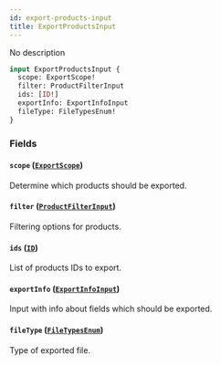 ```yaml
---
id: export-products-input
title: ExportProductsInput
---
```


No description

```graphql
input ExportProductsInput {
  scope: ExportScope!
  filter: ProductFilterInput
  ids: [ID!]
  exportInfo: ExportInfoInput
  fileType: FileTypesEnum!
}
```

### Fields

#### `scope` ([`ExportScope`](../../../developer/api-reference/enums/export-scope))

Determine which products should be exported.

#### `filter` ([`ProductFilterInput`](../../../developer/api-reference/inputs/product-filter-input))

Filtering options for products.

#### `ids` ([`ID`](../../../developer/api-reference/scalars/id))

List of products IDs to export.

#### `exportInfo` ([`ExportInfoInput`](../../../developer/api-reference/inputs/export-info-input))

Input with info about fields which should be exported.

#### `fileType` ([`FileTypesEnum`](../../../developer/api-reference/enums/file-types-enum))

Type of exported file.
